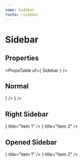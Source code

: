 ```yaml
---
name: Sidebar
route: /sidebar
---
```



# Sidebar

## Properties
<PropsTable of={ Sidebar } />

## Normal
<Playground>
    <Container
        style={ { height: 256 } }>
        <Sidebar expanded={ false }>
            <List>
                <ListItem iconOnly icon={ <IconBackup /> } />
                <ListItem iconOnly icon={ <IconBackup /> } />
            </List>
        </Sidebar>
    </Container>
</Playground>

## Right Sidebar
<Playground>
    <Container
        style={ {
            margin: '24px',
            flexDirection: 'row-reverse',
            height: 256
        } }>
        <Sidebar open anchor="right">
            <List>
                <ListItem icon={ <IconBackup /> } title="Item 1" />
                <ListItem icon={ <IconBackup /> } title="Item 2" />
            </List>
        </Sidebar>
    </Container>
</Playground>

## Opened Sidebar
<Playground>
    <Container style={ { height: 256 } }>
        <Sidebar open>
            <List>
                <ListItem icon={ <IconBackup /> } title="Item 1" />
                <ListItem icon={ <IconBackup /> } title="Item 2" />
            </List>
        </Sidebar>
    </Container>
</Playground>
